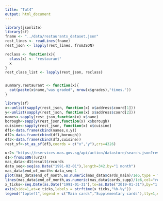 ---
title: "Tut4"
output: html_document
---
```{r}
library(jsonlite)
library(sf)
fname <- "../data/restaurants_dataset.json"
rest_lines <- readLines(fname)
rest_json <- lapply(rest_lines, fromJSON)

reclass <- function(x){
  class(x) <- "restaurant"
  x
}
rest_class_list <- lapply(rest_json, reclass)


summary.restaurant <- function(x){
  cat(paste(x$name,"was graded", nrow(x$grades),"times."))
}
```

```{r}
library(sf)
x<-unlist(sapply(rest_json, function(x) x$address$coord[1]))
y<-unlist(sapply(rest_json, function(x) x$address$coord[2]))
names<-sapply(rest_json,function(x) x$name)
borough<-sapply(rest_json,function(x) x$borough)
cuisine<-sapply(rest_json, function(x) x$cuisine)
df1<-data.frame(cbind(names,x,y))
df2<-data.frame(cbind(df1,borough))
df3<-data.frame(cbind(df2,cuisine))
rest_sf<-st_as_sf(df3,coords = c("x","y"),crs=4326)
```

```{r}

ur2<-"https://eservices.mas.gov.sg/api/action/datastore/search.json?resource_id=7f1363cc-3875-4e03-a389-fc47342bb840&limit=1000"
d1<-fromJSON((ur2))
mas_data<-d1$result$records
data_seq<-seq(as.Date("1991-02-01"),length=342,by="1 month")
mas_data$end_of_month<-data_seq-1
plot(mas_data$end_of_month,as.numeric(mas_data$cards_main)/1e6,type = "l",col="blue",xlab = "Month",ylab = "No.of cards(millions)",las=2,xaxt='n',main="Number of cards")
lines(mas_data$end_of_month,as.numeric(mas_data$cards_supp)/1e6,col="red")
x_ticks<-seq.Date(as.Date("1991-01-31"),to=as.Date("2019-01-31"),by="1 year")
axis(side=1,at=x_ticks,labels = strftime(x_ticks,"%b-%y"))
legend("topleft",legend = c("Main cards","Supplementary cards"),lty=1,col=c("red","blue"))
```
